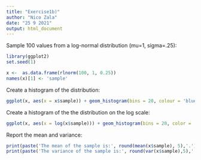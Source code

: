 ```yaml
---
title: "Exercise1b)"
author: "Nico Zala"
date: "25 9 2021"
output: html_document
---
```


Sample 100 values from a log-normal distribution (mu=1, sigma=.25):

```r
library(ggplot2)
set.seed(1)

x <-  as.data.frame(rlnorm(100, 1, 0.25))
names(x)[1] <- 'sample'
```

Create a histogram of the distribution:

```r
ggplot(x, aes(x = x$sample)) + geom_histogram(bins = 20, colour = 'blue') + xlab('Sample')

```

Create a histogram of the the distribution on the log scale:

```r
ggplot(x, aes(x = log(x$sample))) + geom_histogram(bins = 20, color = 'red') + xlab('Sample (log-scale)')
```

Report the mean and variance:

```r
print(paste('The mean of the sample is:', round(mean(x$sample), 5),'.'))
print(paste('The variance of the sample is:', round(var(x$sample),5),'.'))

```

